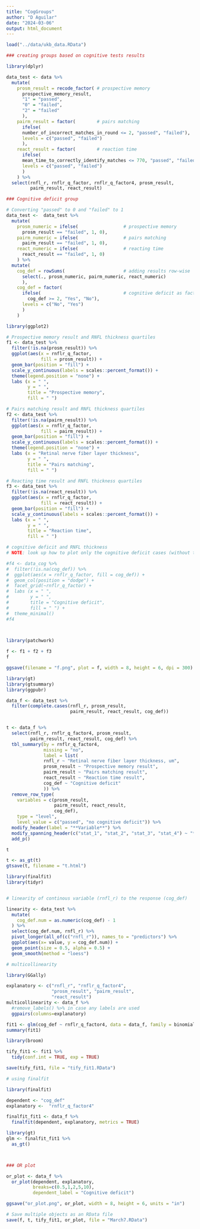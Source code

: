 ---
title: "CogGroups"
author: "D Aguilar"
date: "2024-03-06"
output: html_document
---

```{r Loading data and pre-procesing it}

load("../data/ukb_data.RData")

### creating groups based on cognitive tests results

library(dplyr)

data_test <- data %>%
  mutate(
    prosm_result = recode_factor( # prospective memory 
      prospective_memory_result,
      "1" = "passed", 
      "0" = "failed",
      "2" = "failed"
      ),
    pairm_result = factor(        # pairs matching
      ifelse(
      number_of_incorrect_matches_in_round <= 2, "passed", "failed"),
      levels = c("passed", "failed")
      ),
    react_result = factor(        # reaction time
      ifelse(
      mean_time_to_correctly_identify_matches <= 770, "passed", "failed"),
      levels = c("passed", "failed")
      )
    ) %>%
  select(rnfl_r, rnflr_q_factor, rnflr_q_factor4, prosm_result, 
         pairm_result, react_result)

### Cognitive deficit group

# Converting "passed" to 0 and "failed" to 1
data_test <-  data_test %>%
  mutate(                     
    prosm_numeric = ifelse(                 # prospective memory
      prosm_result == "failed", 1, 0),
    pairm_numeric = ifelse(                 # pairs matching
      pairm_result == "failed", 1, 0),
    react_numeric = ifelse(                 # reacting time 
      react_result == "failed", 1, 0)
    ) %>%
  mutate(
    cog_def = rowSums(                      # adding results row-wise
      select(., prosm_numeric, pairm_numeric, react_numeric)
      ),
    cog_def = factor(
      ifelse(                               # cognitive deficit as factor
        cog_def >= 2, "Yes", "No"),
      levels = c("No", "Yes")
      )
    )

```

```{r figures}
library(ggplot2)

# Prospective memory result and RNFL thickness quartiles
f1 <- data_test %>%
  filter(!is.na(prosm_result)) %>%
  ggplot(aes(x = rnflr_q_factor,
             fill = prosm_result)) +
  geom_bar(position = "fill") + 
  scale_y_continuous(labels = scales::percent_format()) +
  theme(legend.position = "none") +
  labs (x = " ",
        y = " ",
        title = "Prospective memory",
        fill = " ")

# Pairs matching result and RNFL thickness quartiles
f2 <- data_test %>%
  filter(!is.na(pairm_result)) %>%
  ggplot(aes(x = rnflr_q_factor,
             fill = pairm_result)) +
  geom_bar(position = "fill") +
  scale_y_continuous(labels = scales::percent_format()) +
  theme(legend.position = "none") +
  labs (x = "Retinal nerve fiber layer thickness",
        y = " ",
        title = "Pairs matching",
        fill = " ")

# Reacting time result and RNFL thickness quartiles
f3 <- data_test %>%
  filter(!is.na(react_result)) %>%
  ggplot(aes(x = rnflr_q_factor,
             fill = react_result)) +
  geom_bar(position = "fill") +
  scale_y_continuous(labels = scales::percent_format()) +
  labs (x = " ",
        y = " ",
        title = "Reaction time",
        fill = " ")

# cognitive deficit and RNFL thickness
# NOTE: look up how to plot only the cognitive deficit cases (without the no cognitive deficit ones) and without altering the percentages.

#f4 <- data_cog %>%
#  filter(!is.na(cog_def)) %>%
#  ggplot(aes(x = rnflr_q_factor, fill = cog_def)) +
#  geom_col(position = "dodge") +
#  facet_grid(~rnflr_q_factor) +
#  labs (x = " ",
#        y = " ",
#        title = "Cognitive deficit",
#        fill = " ") +
#  theme_minimal()
#f4

  

library(patchwork)

f <- f1 + f2 + f3
f

ggsave(filename = "f.png", plot = f, width = 8, height = 6, dpi = 300)
```

``` {r }
library(gt)
library(gtsummary)
library(ggpubr)

data_f <- data_test %>%
  filter(complete.cases(rnfl_r, prosm_result, 
                        pairm_result, react_result, cog_def))


t <- data_f %>%
  select(rnfl_r, rnflr_q_factor4, prosm_result, 
         pairm_result, react_result, cog_def) %>%
  tbl_summary(by = rnflr_q_factor4,
              missing = "no",
              label = list(
              rnfl_r ~ "Retinal nerve fiber layer thickness, um",
              prosm_result ~ "Prospective memory result",
              pairm_result ~ "Pairs matching result",
              react_result ~ "Reaction time result",
              cog_def ~ "Cognitive deficit"
              )) %>%
  remove_row_type(
    variables = c(prosm_result, 
                  pairm_result, react_result,
                  cog_def), 
    type = "level",
    level_value = c("passed", "no cognitive deficit")) %>%
  modify_header(label = "**Variable**") %>%
  modify_spanning_header(c("stat_1", "stat_2", "stat_3", "stat_4") ~ "**Retinal Nerve Fiber Layer Quartile**") %>%
  add_p()

t  

t <- as_gt(t)
gtsave(t, filename = "t.html")
```



```{r Assumptions logistic regression}

library(finalfit)
library(tidyr)


# linearity of continous variable (rnfl_r) to the response (cog_def)

linearity <- data_test %>%
  mutate(
    cog_def.num = as.numeric(cog_def) - 1
  ) %>%
  select(cog_def.num, rnfl_r) %>%
  pivot_longer(all_of(c("rnfl_r")), names_to = "predictors") %>%
  ggplot(aes(x= value, y = cog_def.num)) + 
  geom_point(size = 0.5, alpha = 0.5) +
  geom_smooth(method = "loess")

# multicollinearity

library(GGally)

explanatory <- c("rnfl_r", "rnflr_q_factor4", 
                 "prosm_result", "pairm_result", 
                 "react_result")
multicollinearity <- data_f %>%
  #remove_labels() %>% in case any labels are used
  ggpairs(columns=explanatory)


```



```{r basic glm}

fit1 <- glm(cog_def ~ rnflr_q_factor4, data = data_f, family = binomial)
summary(fit1)

library(broom)

tify_fit1 <- fit1 %>%
  tidy(conf.int = TRUE, exp = TRUE)

save(tify_fit1, file = "tify_fit1.RData")

# using finalfit

library(finalfit)

dependent <- "cog_def"
explanatory <-  "rnflr_q_factor4"

finalfit_fit1 <- data_f %>%
  finalfit(dependent, explanatory, metrics = TRUE)

library(gt)
glm <- finalfit_fit1 %>%
  as_gt()



### OR plot

or_plot <- data_f %>%
  or_plot(dependent, explanatory,
          breaks=c(0.5,1,2,5,10), 
          dependent_label = "Cognitive deficit")

ggsave("or_plot.png", or_plot, width = 8, height = 6, units = "in")
```

```{r saving object into an RData file}

# Save multiple objects as an RData file
save(f, t, tify_fit1, or_plot, file = "March7.RData")

```

